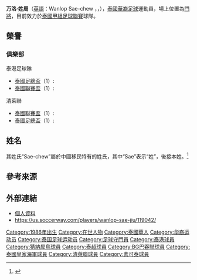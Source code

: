 {{Infobox football biography|name=万洛·姓周<br/>Wanlop Sae-chew|image=|fullname=|birth_date={{birth date and age|1986|10|20}}|birth_place=[[泰国|泰国]][[甲米府|甲米府]]|currentclub={{tsl|en|Rayong F.C.|羅勇FC}}|clubnumber=|height={{convert|1.85|m|abbr=on}}|position=[[守門員_(足球)|守門員]]|youthyears1=|youthclubs1=|years1=2009–2012|clubs1=[[泰港足球會|泰港足球會]]|caps1=33|goals1=0|years2=2013–2014|clubs2={{tsl|en|Police United F.C.|警察聯}}|caps2=31|goals2=0|years3=2015|clubs3=[[猜納犀鳥足球會|猜納犀鳥足球會]]|caps3=20|goals3=0|years4=2016–2017|clubs4=[[BG巴吞聯足球會|BG巴吞聯足球會]]|caps4=8|goals4=0|years5=2017|clubs5={{tsl|en|Prachuap F.C.|巴蜀FC}}|caps5=5|goals5=0|years6=2018|clubs6=[[泰國皇家海軍足球會|泰國皇家海軍足球會]]|caps6=5|goals6=0|years7=2018|clubs7=[[清萊聯足球會|清萊聯足球會]]|caps7=2|goals7=0|years8=2019–2020|clubs8=[[素可泰足球俱乐部|素可泰足球俱乐部]]|caps8=0|goals8=0|years9=2020–|clubs9={{tsl|en|Rayong F.C.|羅勇FC}}|caps9=0|goals9=0|nationalyears1=|nationalteam1=|nationalcaps1=|nationalgoals1=|pcupdate=7 May 2016|ntupdate=}}

'''万洛·姓周'''（[[英語|英語]]：Wanlop Sae-chew ，{{lang-th|วัลลภ แซ่จิ๋ว}}，{{Bd|1986年|10月20日}}），[[泰國華裔|泰國華裔]][[足球|足球]]運動員，場上位置為[[門將|門將]]，目前效力於[[泰國甲組足球聯賽|泰國甲組足球聯賽]]球隊{{tsl|en|Rayong F.C.|羅勇FC|}}。

== 榮譽 ==

=== 俱樂部 ===

; 泰港足球隊

* [[泰國足總盃|泰國足總盃]]（1）: {{tsl|en|2009 Thai FA Cup||2009}}
* [[泰國聯賽盃|泰國聯賽盃]]（1）: {{tsl|en|2010 Thai League Cup||2010}}

; 清萊聯

* [[泰國聯賽盃|泰國聯賽盃]]（1）: {{tsl|en|2018 Thai League Cup||2018}}
* [[泰國足總盃|泰國足總盃]]（1）: {{tsl|en|2018 Thai FA Cup||2018}}

== 姓名 ==
其姓氏“Sae-chew”屬於中國移民特有的姓氏，其中“Sae”表示“姓”，後接本姓。<ref>{{Cite web|title=万洛-姓周|url=https://wiki.cfadata.com/index.php?title=%E4%B8%87%E6%B4%9B-%E5%A7%93%E5%91%A8|accessdate=2020-08-27|author=Jallo Tang|date=|format=|publisher=中國足球研究院|language=}}</ref>

== 參考來源 ==
{{Reflist}}

== 外部連結 ==

* [http://www.goal.com/th/people/thailand/61414/wanlop-sae-jiu 個人資料]{{Wayback|url=http://www.goal.com/th/people/thailand/61414/wanlop-sae-jiu |date=20160512205145 }} 
* https://us.soccerway.com/players/wanlop-sae-jiu/119042/{{Wayback|url=https://us.soccerway.com/players/wanlop-sae-jiu/119042/ |date=20180612143824 }}

{{DEFAULTSORT:Sae-Jiu, Wanlop}}
[[Category:1986年出生|Category:1986年出生]]
[[Category:在世人物|Category:在世人物]]
[[Category:泰國華人|Category:泰國華人]]
[[Category:华裔运动员|Category:华裔运动员]]
[[Category:泰国足球运动员|Category:泰国足球运动员]]
[[Category:足球守門員|Category:足球守門員]]
[[Category:泰港球員|Category:泰港球員]]
[[Category:猜納犀鳥球員|Category:猜納犀鳥球員]]
[[Category:泰超球員|Category:泰超球員]]
[[Category:BG巴吞聯球員|Category:BG巴吞聯球員]]
[[Category:泰國皇家海軍球員|Category:泰國皇家海軍球員]]
[[Category:清萊聯球員|Category:清萊聯球員]]
[[Category:素可泰球員|Category:素可泰球員]]